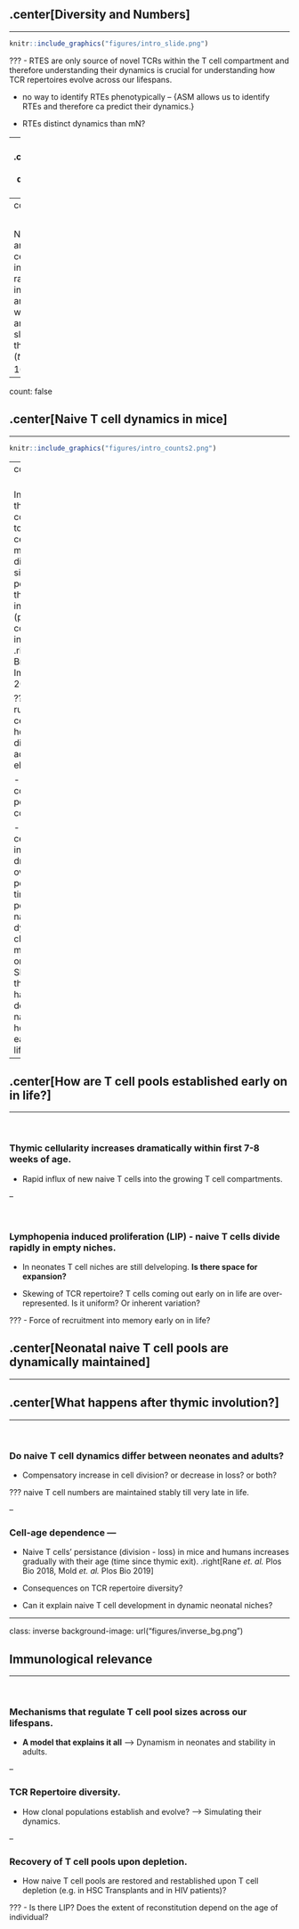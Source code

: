 
## .center[Diversity and Numbers]
<hr>


```r

knitr::include_graphics("figures/intro_slide.png")
```



???
- RTES are only source of novel TCRs within the T cell compartment and therefore understanding their dynamics is crucial for understanding how TCR repertoires evolve across our lifespans.

- no way to identify RTEs phenotypically -- {ASM allows us to identify RTEs and therefore ca predict their dynamics.}

- RTEs distinct dynamics than mN?

---
## .center[Naive T cell dynamics in mice]
<hr>

```r

knitr::include_graphics("figures/intro_counts1.png")
```
--
count: false

</br>

Naive CD4 and CD8 T cell numbers increase rapidly early in life, peak around 8 weeks of age and decline slowly thereafter $(t_{1/2} \sim 160d)$.

---
count: false

## .center[Naive T cell dynamics in mice]
<hr>


```r

knitr::include_graphics("figures/intro_counts2.png")
```



--
count: false

</br>
In humans, the thymic contribution to naive T cell maintenance diminishes significantly post thymic-involution (puberty) as compared to in mice.
.right[den Braber _et. al._ Immunity 2012]

???
- The rules of T cell homeostasis differe in adults and elderly.

- Thymic counts and peripheral counts.

- thymic cellularity increases dramatically over short period of time.
- in periphery naive T cell dyamics are closely mapped onto thymic SP counts. thymic influx haevily dominates naive T cell homeostasis early on in life.

---

##  .center[How are T cell pools established early on in life?]
<hr>

</br>

### Thymic cellularity increases dramatically within first 7-8 weeks of age.
- Rapid influx of new naive T cells into the growing T cell compartments.

--

</br>

### Lymphopenia induced proliferation (LIP) -  naive T cells divide rapidly in empty niches.

- In neonates T cell niches are still delveloping. **Is there space for expansion?**

- Skewing of TCR repertoire? T cells coming out early on in life are over-represented. Is it uniform? Or inherent variation?


???
- Force of recruitment into memory early on in life?

## .center[**Neonatal naive T cell pools are dynamically maintained**]


---

##  .center[What happens after thymic involution?]
<hr>

</br>

### Do naive T cell dynamics differ between neonates and adults?
- Compensatory increase in cell division? or decrease in loss? or both?

???
naive T cell numbers are maintained stably till very late in life.

--

### Cell-age dependence &mdash;

- Naive T cells' persistance (division - loss) in mice and humans increases gradually with their age (time since thymic exit).
.right[Rane _et. al._ Plos Bio 2018, Mold _et. al._ Plos Bio 2019]

- Consequences on TCR repertoire diversity?

- Can it explain naive T cell development in dynamic neonatal niches?

---

class: inverse
background-image: url("figures/inverse_bg.png")

##  Immunological relevance
<hr>

</br>

### Mechanisms that regulate T cell pool sizes across our lifespans.
- **A model that explains it all** &xrarr; Dynamism in neonates and stability in adults. 

--

### TCR Repertoire diversity.
- How clonal populations establish and evolve? &xrarr; Simulating their dynamics.

--

### Recovery of T cell pools upon depletion.

- How naive T cell pools are restored and restablished upon T cell depletion (e.g. in HSC Transplants and in HIV patients)?

???
- Is there LIP? Does the extent of reconstitution depend on the age of individual?




